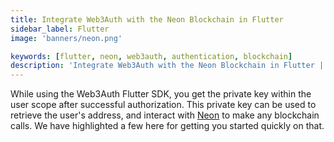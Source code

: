 ```yaml
---
title: Integrate Web3Auth with the Neon Blockchain in Flutter
sidebar_label: Flutter
image: 'banners/neon.png'

keywords: [flutter, neon, web3auth, authentication, blockchain]
description: 'Integrate Web3Auth with the Neon Blockchain in Flutter | Embedded Wallets'
---
```



<SEO
  title="Integrate Web3Auth with the Neon Blockchain in Flutter"
  description="Integrate Web3Auth with the Neon Blockchain in Flutter | Embedded Wallets"
  image="https://web3auth.io/docs/banners/neon.png"
  slug="/embedded-wallets/connect-blockchain/evm/neon/flutter"
/>

While using the Web3Auth Flutter SDK, you get the private key within the user scope after successful authorization. This private key can be used to retrieve the user's address, and interact with [Neon](https://neonevm.org/) to make any blockchain calls. We have highlighted a few here for getting you started quickly on that.

<EVMInteraction />
